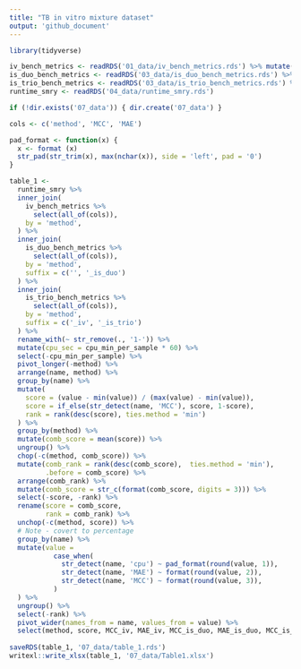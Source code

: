 ```yaml
---
title: "TB in vitro mixture dataset"
output: 'github_document'
---
```



```r
library(tidyverse)

iv_bench_metrics <- readRDS('01_data/iv_bench_metrics.rds') %>% mutate(method = as.character(method))
is_duo_bench_metrics <- readRDS('03_data/is_duo_bench_metrics.rds') %>% mutate(method = as.character(method))
is_trio_bench_metrics <- readRDS('03_data/is_trio_bench_metrics.rds') %>% mutate(method = as.character(method))
runtime_smry <- readRDS('04_data/runtime_smry.rds')

if (!dir.exists('07_data')) { dir.create('07_data') }
```


```r
cols <- c('method', 'MCC', 'MAE')

pad_format <- function(x) {
  x <- format (x)
  str_pad(str_trim(x), max(nchar(x)), side = 'left', pad = '0')
}

table_1 <-
  runtime_smry %>%
  inner_join(
    iv_bench_metrics %>% 
      select(all_of(cols)),
    by = 'method',
  ) %>%
  inner_join(
    is_duo_bench_metrics %>%
      select(all_of(cols)),
    by = 'method',
    suffix = c('', '_is_duo')
  ) %>%
  inner_join(
    is_trio_bench_metrics %>%
      select(all_of(cols)),
    by = 'method',
    suffix = c('_iv', '_is_trio')
  ) %>% 
  rename_with(~ str_remove(., '1-')) %>% 
  mutate(cpu_sec = cpu_min_per_sample * 60) %>% 
  select(-cpu_min_per_sample) %>% 
  pivot_longer(-method) %>% 
  arrange(name, method) %>% 
  group_by(name) %>% 
  mutate(
    score = (value - min(value)) / (max(value) - min(value)),
    score = if_else(str_detect(name, 'MCC'), score, 1-score),
    rank = rank(desc(score), ties.method = 'min')
  ) %>% 
  group_by(method) %>% 
  mutate(comb_score = mean(score)) %>% 
  ungroup() %>% 
  chop(-c(method, comb_score)) %>% 
  mutate(comb_rank = rank(desc(comb_score),  ties.method = 'min'),
         .before = comb_score) %>% 
  arrange(comb_rank) %>% 
  mutate(comb_score = str_c(format(comb_score, digits = 3))) %>% 
  select(-score, -rank) %>% 
  rename(score = comb_score,
         rank = comb_rank) %>% 
  unchop(-c(method, score)) %>% 
  # Note - covert to percentage
  group_by(name) %>% 
  mutate(value = 
           case_when(
             str_detect(name, 'cpu') ~ pad_format(round(value, 1)),
             str_detect(name, 'MAE') ~ format(round(value, 2)),
             str_detect(name, 'MCC') ~ format(round(value, 3)),
           )
  ) %>% 
  ungroup() %>% 
  select(-rank) %>% 
  pivot_wider(names_from = name, values_from = value) %>% 
  select(method, score, MCC_iv, MAE_iv, MCC_is_duo, MAE_is_duo, MCC_is_trio, MAE_is_trio, cpu_sec) 
  
saveRDS(table_1, '07_data/table_1.rds')
writexl::write_xlsx(table_1, '07_data/Table1.xlsx')

```

